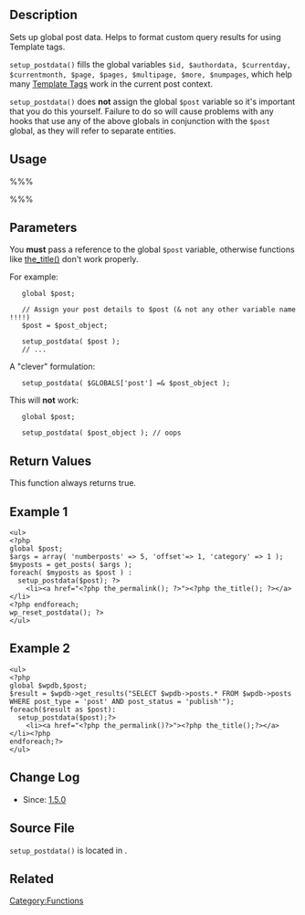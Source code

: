 {{Languages|
{{en|Function Reference/setup postdata}}
{{ja|関数リファレンス/setup postdata}}
}}

==Description==

Sets up global post data. Helps to format custom query results for using Template tags.

<tt>setup_postdata()</tt> fills the global variables <tt>$id, $authordata, $currentday, $currentmonth, $page, $pages, $multipage, $more, $numpages</tt>, which help many [[Template Tags]] work in the current post context.

<tt>setup_postdata()</tt> does <strong>not</strong> assign the global <tt>$post</tt> variable so it's important that you do this yourself.  Failure to do so will cause problems with any hooks that use any of the above globals in conjunction with the <tt>$post</tt> global, as they will refer to separate entities.

==Usage==

%%%<?php 
global $post;
setup_postdata( $post ); 
?>%%%

== Parameters ==
{{Parameter|$post|object|A post object.}}

You <strong>must</strong> pass a reference to the global <tt>$post</tt> variable, otherwise functions like [[Template_Tags/the_title|the_title()]] don't work properly.

For example:

    global $post;
    
    // Assign your post details to $post (& not any other variable name!!!!)
    $post = $post_object;
    
    setup_postdata( $post );
    // ...

A "clever" formulation:

    setup_postdata( $GLOBALS['post'] =& $post_object );

This will '''not''' work:

    global $post;
    
    setup_postdata( $post_object ); // oops

==Return Values==

This function always returns true.

==Example 1==

<pre>
<ul>
<?php
global $post;
$args = array( 'numberposts' => 5, 'offset'=> 1, 'category' => 1 );
$myposts = get_posts( $args );
foreach( $myposts as $post ) :
  setup_postdata($post); ?>
	<li><a href="<?php the_permalink(); ?>"><?php the_title(); ?></a></li>
<?php endforeach; 
wp_reset_postdata(); ?>
</ul>
</pre>

==Example 2==

<pre>
<ul>
<?php
global $wpdb,$post;
$result = $wpdb->get_results("SELECT $wpdb->posts.* FROM $wpdb->posts WHERE post_type = 'post' AND post_status = 'publish'");
foreach($result as $post):
  setup_postdata($post);?>
	<li><a href="<?php the_permalink()?>"><?php the_title();?></a></li><?php 
endforeach;?>
</ul>
</pre>

==Change Log==

* Since: [[Version 1.5.0|1.5.0]]

==Source File==

<tt>setup_postdata()</tt> is located in {{Trac|wp-includes/query.php}}.

==Related==

{{Query Tags}}
{{Tag Footer}}

[[Category:Functions]]